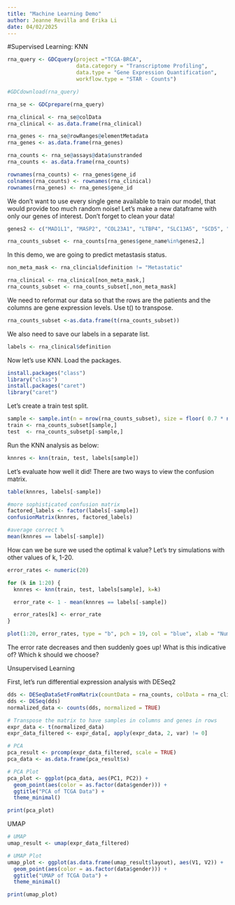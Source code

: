 ```yaml
---
title: "Machine Learning Demo"
author: Jeanne Revilla and Erika Li
date: 04/02/2025
---
```


#Supervised Learning: KNN
```r
rna_query <- GDCquery(project ="TCGA-BRCA",
                      data.category = "Transcriptome Profiling",
                      data.type = "Gene Expression Quantification",
                      workflow.type = "STAR - Counts")

#GDCdownload(rna_query)

rna_se <- GDCprepare(rna_query)

rna_clinical <- rna_se@colData
rna_clinical <- as.data.frame(rna_clinical)

rna_genes <- rna_se@rowRanges@elementMetadata
rna_genes <- as.data.frame(rna_genes)

rna_counts <- rna_se@assays@data$unstranded
rna_counts <- as.data.frame(rna_counts)

rownames(rna_counts) <- rna_genes$gene_id
colnames(rna_counts) <- rownames(rna_clinical)
rownames(rna_genes) <- rna_genes$gene_id
```

We don't want to use every single gene available to train our model, that 
would provide too much random noise! Let's make a new dataframe with only our
genes of interest. Don't forget to clean your data!
```r
genes2 <- c("MAD1L1", "MASP2", "COL23A1", "LTBP4", "SLC13A5", "SCD5", "CA5A", "LINC01391")

rna_counts_subset <- rna_counts[rna_genes$gene_name%in%genes2,]
```

In this demo, we are going to predict metastasis status.
```r
non_meta_mask <- rna_clincial$definition != "Metastatic"

rna_clinical <- rna_clinical[non_meta_mask,]
rna_counts_subset <- rna_counts_subset[,non_meta_mask]
```

We need to reformat our data so that the rows are the patients and the columns are
gene expression levels. Use t() to transpose.
```r
rna_counts_subset <-as.data.frame(t(rna_counts_subset))
```

We also need to save our labels in a separate list.
```r
labels <- rna_clinical$definition
```

Now let's use KNN. Load the packages.
```r
install.packages("class")
library("class")
install.packages("caret")
library("caret")
```


Let's create a train test split. 
```r
sample <- sample.int(n = nrow(rna_counts_subset), size = floor( 0.7 * nrow(rna_counts_subset)), replace = F)
train <- rna_counts_subset[sample,]
test  <- rna_counts_subsetp[-sample,]
```

Run the KNN analysis as below:
```r
knnres <- knn(train, test, labels[sample])
```

Let's evaluate how well it did! There are two ways to view the confusion matrix.
```r
table(knnres, labels[-sample])

#more sophisticated confusion matrix
factored_labels <- factor(labels[-sample])
confusionMatrix(knnres, factored_labels)

#average correct %
mean(knnres == labels[-sample])
```

How can we be sure we used the optimal k value? Let's try simulations with other 
values of k, 1-20. 
```r
error_rates <- numeric(20)

for (k in 1:20) {
  knnres <- knn(train, test, labels[sample], k=k) 

  error_rate <- 1 - mean(knnres == labels[-sample])

  error_rates[k] <- error_rate
}

plot(1:20, error_rates, type = "b", pch = 19, col = "blue", xlab = "Number of Neighbors (k)", ylab = "Error Rate", main = "Elbow Plot for k-NN")
```

The error rate decreases and then suddenly goes up! What is this indicative of?
Which k should we choose?

Unsupervised Learning

First, let's run differential expression analysis with DESeq2
```r
dds <- DESeqDataSetFromMatrix(countData = rna_counts, colData = rna_clinical, design = ~gender)
dds <- DESeq(dds)
normalized_data <- counts(dds, normalized = TRUE)

# Transpose the matrix to have samples in columns and genes in rows
expr_data <- t(normalized_data)
expr_data_filtered <- expr_data[, apply(expr_data, 2, var) != 0]
```

```r
# PCA
pca_result <- prcomp(expr_data_filtered, scale = TRUE)
pca_data <- as.data.frame(pca_result$x)

# PCA Plot
pca_plot <- ggplot(pca_data, aes(PC1, PC2)) +
  geom_point(aes(color = as.factor(data$gender))) +
  ggtitle("PCA of TCGA Data") +
  theme_minimal()

print(pca_plot)
```

UMAP
```r
# UMAP
umap_result <- umap(expr_data_filtered)

# UMAP Plot
umap_plot <- ggplot(as.data.frame(umap_result$layout), aes(V1, V2)) +
  geom_point(aes(color = as.factor(data$gender))) +
  ggtitle("UMAP of TCGA Data") +
  theme_minimal()

print(umap_plot)
```

